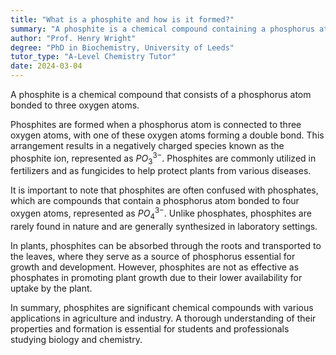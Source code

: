 ```yaml
---
title: "What is a phosphite and how is it formed?"
summary: "A phosphite is a chemical compound containing a phosphorus atom bonded to three oxygen atoms."
author: "Prof. Henry Wright"
degree: "PhD in Biochemistry, University of Leeds"
tutor_type: "A-Level Chemistry Tutor"
date: 2024-03-04
---
```


A phosphite is a chemical compound that consists of a phosphorus atom bonded to three oxygen atoms.

Phosphites are formed when a phosphorus atom is connected to three oxygen atoms, with one of these oxygen atoms forming a double bond. This arrangement results in a negatively charged species known as the phosphite ion, represented as $PO_3^{3-}$. Phosphites are commonly utilized in fertilizers and as fungicides to help protect plants from various diseases.

It is important to note that phosphites are often confused with phosphates, which are compounds that contain a phosphorus atom bonded to four oxygen atoms, represented as $PO_4^{3-}$. Unlike phosphates, phosphites are rarely found in nature and are generally synthesized in laboratory settings.

In plants, phosphites can be absorbed through the roots and transported to the leaves, where they serve as a source of phosphorus essential for growth and development. However, phosphites are not as effective as phosphates in promoting plant growth due to their lower availability for uptake by the plant.

In summary, phosphites are significant chemical compounds with various applications in agriculture and industry. A thorough understanding of their properties and formation is essential for students and professionals studying biology and chemistry.
    